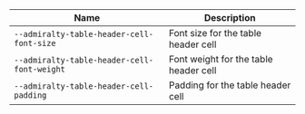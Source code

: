 
| Name | Description |
| --- | --- |
| `--admiralty-table-header-cell-font-size` | Font size for the table header cell |
| `--admiralty-table-header-cell-font-weight` | Font weight for the table header cell |
| `--admiralty-table-header-cell-padding` | Padding for the table header cell |

